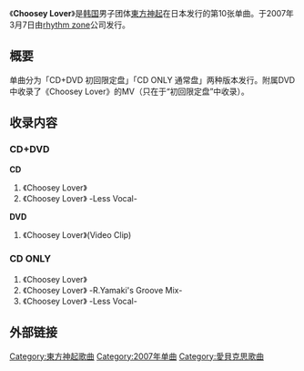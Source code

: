 {{unreferenced|time=2014-04-06T03:10:10+00:00}}
{{Infobox Single 
| Name           = Choosey Lover
| Artist         = [[東方神起|東方神起]]
| Album          = [[Five_in_the_Black|Five in the Black]]
| A-side         = 
| B-side         = 
| Released       = 2007年3月7日
| Format         = [[单曲|单曲]]
| Recorded       = 
| Genre          = [[J-POP|J-POP]]
| Length         = 
| Label          = [[rhythm_zone|rhythm zone]]
| Writer         = 
| Producer       = 
| Certification  = 
| Chart position = *单曲周榜第9名（[[Oricon公信榜|Oricon]]）
| Last single    = 《[[Step_by_Step|Step by Step]]》<br/>（2007年）
| This single    = 《'''Choosey Lover'''》<br/>（2007年）
| Next single    = 《[[Lovin'you|Lovin' you]]》<br/>（2007年）
| Misc           =
}}
《'''Choosey Lover'''》是[[韩国|韩国]]男子团体[[東方神起|東方神起]]在日本发行的第10张单曲。于2007年3月7日由[[rhythm_zone|rhythm zone]]公司发行。

== 概要 ==
单曲分为「CD+DVD 初回限定盘」「CD ONLY 通常盘」两种版本发行。附属DVD中收录了《Choosey Lover》的MV（只在于“初回限定盘”中收录）。

== 收录内容 ==
=== CD+DVD ===
'''CD'''
# 《Choosey Lover》
# 《Choosey Lover》 -Less Vocal-
'''DVD'''
# 《Choosey Lover》(Video Clip)
=== CD ONLY ===
# 《Choosey Lover》
# 《Choosey Lover》 -R.Yamaki's Groove Mix-
# 《Choosey Lover》 -Less Vocal-

== 外部链接 ==
{{東方神起}}

{{DEFAULTSORT:Choosey Lover}}
[[Category:東方神起歌曲|Category:東方神起歌曲]]
[[Category:2007年单曲|Category:2007年单曲]]
[[Category:愛貝克思歌曲|Category:愛貝克思歌曲]]
{{single-stub}}